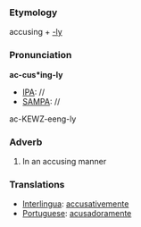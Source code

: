 ===Etymology===
accusing + [[-ly]]
===Pronunciation===
'''ac-cus*ing-ly'''
*[[IPA]]: //
*[[SAMPA]]: //
ac-KEWZ-eeng-ly
===Adverb===
#In an accusing manner
===Translations===
*[[Interlingua]]: [[accusativemente]]
*[[Portuguese]]: [[acusadoramente]]